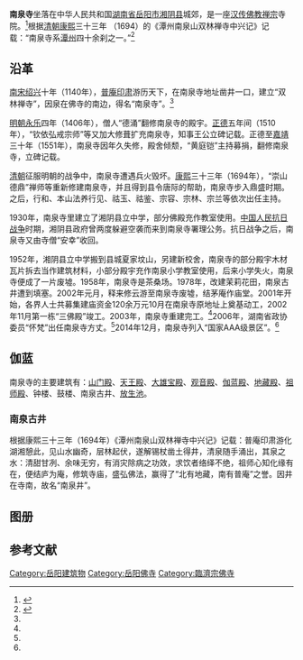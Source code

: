 {{Infobox religious building
| 名字          = 南泉寺
| 图片          = A front view of Nanquan Temple, 19 September 2020A.jpg
| 图片说明      = 南泉寺远景。
| 地图          = China Hunan
| 地图说明      = 南泉寺在湖南省的位置。
| 坐标          = {{coord|28.649875|N|112.889983|E|type:landmark_region:CHN|display=title}}
| 宗教          = [[佛教|佛教]]
| 位置          = {{CHN}}[[湖南省|湖南省]][[岳阳市|岳阳市]][[湘阴县|湘阴县]]
| 派别          = [[禅宗|禅宗]][[临济宗|临济宗]]
| 节日          = 
| 开光年份      = 
| 状态          = 
| 领导          = 怀梵
| 官方网站      = 
| 建筑师        = 
| 建筑类型      = 
| 建筑风格      = [[中國建築|中国传统建筑]]
| 建筑材料      = 木、砖头和水泥
| 建立者        = [[普庵印肃|普庵印肃]]
| 资助者        = 
| 总承包商      = 
| 建立日期      = 1140年
| 奠基          = 2001年10月
| 竣工          = 2003年
| 建设成本      = 
| 毁坏          = 
| 官方名称1     = 
| 类型1         = 
| 标准1         = 
| 指定日期1     = 
| 父列表1       = 
| 参考编号1     = 
| 官方名称2     = 
| 类型2         = 
| 标准2         = 
| 指定日期2     = 
| 父列表2       = 
| 参考编号2     = 
}}
'''南泉寺'''坐落在中华人民共和国[[湖南省|湖南省]][[岳阳市|岳阳市]][[湘阴县|湘阴县]]城郊，是一座[[汉传佛教|汉传佛教]][[禅宗|禅宗]]寺院。<ref>{{cite news |author1=王佳雯 |title=岳阳湘阴县文星镇打造人居环境整治示范片区 |url=http://hunan.ifeng.com/a/20190704/7512182_0.shtml |accessdate=2020-10-03 |work=凤凰网 |date=2019-07-04 |archive-date=2021-01-16 |archive-url=https://web.archive.org/web/20210116055230/http://hunan.ifeng.com/a/20190704/7512182_0.shtml |dead-url=no }}</ref>根据[[清朝|清朝]][[康熙|康熙]]三十三年 （1694）的《潭州南泉山双林禅寺中兴记》记载：“南泉寺系[[潭州|潭州]]四十余刹之一。”<ref name="tiger">{{cite news |author1=曾晓晨 |title=湘阴南泉寺景区筹划升级创国家AAAA景区 将提质改造 |url=http://hunan.voc.com.cn/article/201703/201703011723496958.html |accessdate=2020-10-03 |work=华声在线 |date=2017-03-01 |archive-date=2020-10-30 |archive-url=https://web.archive.org/web/20201030230020/http://hunan.voc.com.cn/article/201703/201703011723496958.html |dead-url=no }}</ref>

==沿革==
[[南宋|南宋]][[绍兴_(南宋)|绍兴]]十年（1140年），[[普庵印肃|普庵印肃]]游历天下，在南泉寺地址凿井一口，建立“双林禅寺”，因泉在佛寺的南边，得名“南泉寺”。<ref name="tiger"/>

[[明朝|明朝]][[永乐_(明朝)|永乐]]四年（1406年），僧人“德涌”翻修南泉寺的殿宇。[[正德_(明朝)|正德]]五年间（1510年），“钦依弘戒宗师”等又加大修葺扩充南泉寺，知事王公立碑记载。正德至[[嘉靖|嘉靖]]三十年（1551年），南泉寺因年久失修，殿舍倾颓，“黄庭铠”主持募捐，翻修南泉寺，立碑记载。

[[清朝|清朝]]征服明朝的战争中，南泉寺遭遇兵火毁坏。[[康熙|康熙]]三十三年（1694年），“崇山德鼎”禅师等重新修建南泉寺，并且得到县令唐际的帮助，南泉寺步入鼎盛时期。之后，行和、本山法养行见、祜玉、祜鉴、宗容、宗林、宗兰等依次出任主持。

1930年，南泉寺里建立了湘阴县立中学，部分佛殿充作教室使用。[[中国人民抗日战争|中国人民抗日战争]]时期，湘阴县政府曾两度躲避空袭而来到南泉寺署理公务。抗日战争之后，南泉寺又由寺僧“安幸”收回。

1952年，湘阴县立中学搬到县城夏家坟山，另建新校舍，南泉寺的部分殿宇木材瓦片拆去当作建筑材料，小部分殿宇充作南泉小学教室使用，后来小学失火，南泉寺便成了一片废墟。1958年，南泉寺是茶桑场。1978年，改建茉莉花田，南泉古井遭到填塞。2002年元月，释来修云游至南泉寺废墟，结茅庵作庙堂。2001年开始，各界人士共募集建庙资金120余万元10月在南泉寺原地址上奠基动工，2002年11月第一栋“三佛殿”竣工。2003年，南泉寺重建完工。<ref name="tiger"/>2006年，湖南省政协委员“怀梵”出任南泉寺方丈。<ref name="tiger"/>2014年12月，南泉寺列入“国家AAA级景区”。<ref name="tiger"/>

==伽蓝==
南泉寺的主要建筑有：[[山门殿|山门殿]]、[[天王殿|天王殿]]、[[大雄宝殿|大雄宝殿]]、[[观音殿|观音殿]]、[[伽蓝殿|伽蓝殿]]、[[地藏殿|地藏殿]]、[[祖师殿|祖师殿]]、钟楼、鼓楼、南泉古井、[[放生池|放生池]]。

===南泉古井===
根据康熙三十三年（1694年）《潭州南泉山双林禅寺中兴记》记载：普庵印肃游化湖湘憩此，见山水幽奇，层林起伏，遂解锡杖凿土得井，清泉随手涌出，其泉之水：清甜甘冽、余味无穷，有消灾除病之功效，求饮者络绎不绝，祖师心知化缘有在，便结庐为庵，修筑寺庙，盛弘佛法，赢得了“北有地藏，南有普庵”之誉。因井在寺南，故名“南泉井”。

==图册==
{{multiple image
| align     = center
| direction = horizontal 
| width     = 250
| header    = 
| image1    = Shanmen Hall, Nanquan Temple, 19 September 2020F.jpg
| caption1  = 山门殿。
| image2    = Four Heavenly Kings Hall, Nanquan Temple, 19 September 2020B.jpg
| caption2  = 天王殿。
| image3    = Mahavira Hall, Nanquan Temple, 19 September 2020D.jpg
| caption3  = 大雄宝殿
| image4    = Nanquan Well, 19 September 2020A.jpg
| caption4  = 南泉古井。
}}
{{multiple image
| align     = center
| direction = horizontal
| width     = 250
| header    = 
| image1    = Guanyin Hall, Nanquan Temple, 19 September 2020D.jpg
| caption1  = 观音殿。
| image2    = Guru Hall, Nanquan Temple, 19 September 2020A.jpg
| caption2  = 祖师殿。
| image3    = Kshitigarbha Hall, Nanquan Temple.jpg
| caption3  = 地藏殿。
}}

==参考文献==
{{reflist}}
{{Commons category|Nanquan Temple}}

{{DEFAULTSORT:Nan南泉寺}}
[[Category:岳阳建筑物|Category:岳阳建筑物]]
[[Category:岳阳佛寺|Category:岳阳佛寺]]
[[Category:臨濟宗佛寺|Category:臨濟宗佛寺]]